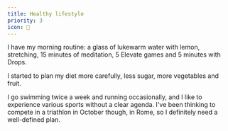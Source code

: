 ```yaml
---
title: Healthy lifestyle
priority: 3
icon: 🌿
---
```


I have my morning routine: a glass of lukewarm water with lemon, stretching, 15 minutes of meditation, 5 Elevate games and 5 minutes with Drops.

I started to plan my diet more carefully, less sugar, more vegetables and fruit.

I go swimming twice a week and running occasionally, and I like to experience various sports without a clear agenda. I've been thinking to compete in a triathlon in October though, in Rome, so I definitely need a well-defined plan.
